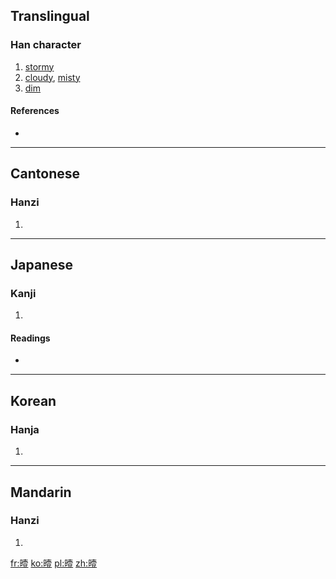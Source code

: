 ==Translingual==

===Han character===
{{Han char|rn=72|rad=日|as=12|sn=16|four=6401<sub>8</sub>|canj=日土月廿 (AGBT)}}

# [[stormy]]
# [[cloudy]], [[misty]]
# [[dim]]

====References====
* {{Han ref|kx=0499.520|dkj=14163|dj=0870.010|hdz=21535.040|uh=66C0|ud=26304|bh=E9B5|bd=59829}}

----

==Cantonese==

===Hanzi===
{{yue-hanzi|jyut=|y=ai3}}

# {{defn|Cantonese|sort=日12}}

----

==Japanese==

===Kanji===
{{ja-kanji|grade=|rs=日12}}

# {{defn|Japanese|sort=日12}}

====Readings====
* {{ja-readings|on=[[えい]] (ei), [[い]] (i)|kun=[[くもる]] (kumoru)}}

----

==Korean==

===Hanja===
{{ko-hanja|hangeul=에|eumhun=|rv=e|mr=e|y=ey}}

# {{defn|Korean|sort=日12}}

----

==Mandarin==

===Hanzi===
{{cmn-hanzi|pin=[[yì]] ([[yi4]])|wg=i<sup>4</sup>}}

# {{defn|Mandarin|sort=日12}}

[[fr:曀]]
[[ko:曀]]
[[pl:曀]]
[[zh:曀]]
